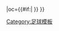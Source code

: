 {{fb team |t=威廉二世 |tan=威廉二世足球俱樂部 |tc=NED |abb={{#if:{{{abb|}}}|WIL{{0}}}} |oc={{#if:{{{oc|}}}|{{{oc}}} }} }}<!--
--><noinclude>[[Category:足球模板]]</noinclude>